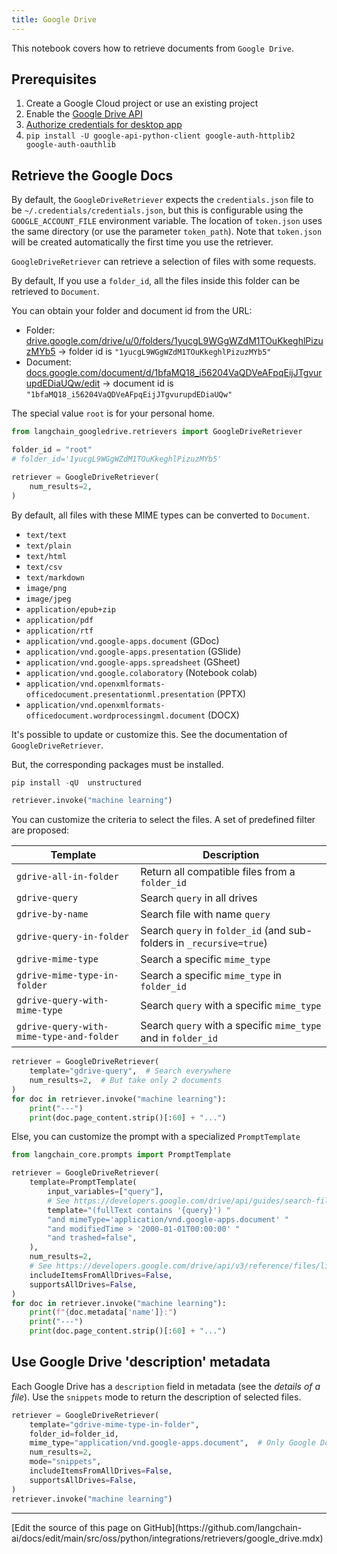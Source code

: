 ```yaml
---
title: Google Drive
---
```


This notebook covers how to retrieve documents from `Google Drive`.

## Prerequisites

1. Create a Google Cloud project or use an existing project
1. Enable the [Google Drive API](https://console.cloud.google.com/flows/enableapi?apiid=drive.googleapis.com)
1. [Authorize credentials for desktop app](https://developers.google.com/drive/api/quickstart/python#authorize_credentials_for_a_desktop_application)
1. `pip install -U google-api-python-client google-auth-httplib2 google-auth-oauthlib`

## Retrieve the Google Docs

By default, the `GoogleDriveRetriever` expects the `credentials.json` file to be `~/.credentials/credentials.json`, but this is configurable using the `GOOGLE_ACCOUNT_FILE` environment variable.
The location of `token.json` uses the same directory (or use the parameter `token_path`). Note that `token.json` will be created automatically the first time you use the retriever.

`GoogleDriveRetriever` can retrieve a selection of files with some requests.

By default, If you use a `folder_id`, all the files inside this folder can be retrieved to `Document`.

You can obtain your folder and document id from the URL:

* Folder: [drive.google.com/drive/u/0/folders/1yucgL9WGgWZdM1TOuKkeghlPizuzMYb5](https://drive.google.com/drive/u/0/folders/1yucgL9WGgWZdM1TOuKkeghlPizuzMYb5) -> folder id is `"1yucgL9WGgWZdM1TOuKkeghlPizuzMYb5"`
* Document: [docs.google.com/document/d/1bfaMQ18_i56204VaQDVeAFpqEijJTgvurupdEDiaUQw/edit](https://docs.google.com/document/d/1bfaMQ18_i56204VaQDVeAFpqEijJTgvurupdEDiaUQw/edit) -> document id is `"1bfaMQ18_i56204VaQDVeAFpqEijJTgvurupdEDiaUQw"`

The special value `root` is for your personal home.

```python
from langchain_googledrive.retrievers import GoogleDriveRetriever

folder_id = "root"
# folder_id='1yucgL9WGgWZdM1TOuKkeghlPizuzMYb5'

retriever = GoogleDriveRetriever(
    num_results=2,
)
```

By default, all files with these MIME types can be converted to `Document`.

* `text/text`
* `text/plain`
* `text/html`
* `text/csv`
* `text/markdown`
* `image/png`
* `image/jpeg`
* `application/epub+zip`
* `application/pdf`
* `application/rtf`
* `application/vnd.google-apps.document` (GDoc)
* `application/vnd.google-apps.presentation` (GSlide)
* `application/vnd.google-apps.spreadsheet` (GSheet)
* `application/vnd.google.colaboratory` (Notebook colab)
* `application/vnd.openxmlformats-officedocument.presentationml.presentation` (PPTX)
* `application/vnd.openxmlformats-officedocument.wordprocessingml.document` (DOCX)

It's possible to update or customize this. See the documentation of `GoogleDriveRetriever`.

But, the corresponding packages must be installed.

```python
pip install -qU  unstructured
```

```python
retriever.invoke("machine learning")
```

You can customize the criteria to select the files. A set of predefined filter are proposed:

| Template                                 | Description                                                           |
| --------------------------------------   | --------------------------------------------------------------------- |
| `gdrive-all-in-folder`                   | Return all compatible files from a `folder_id`                        |
| `gdrive-query`                           | Search `query` in all drives                                          |
| `gdrive-by-name`                         | Search file with name `query`                                         |
| `gdrive-query-in-folder`                 | Search `query` in `folder_id` (and sub-folders in `_recursive=true`)  |
| `gdrive-mime-type`                       | Search a specific `mime_type`                                         |
| `gdrive-mime-type-in-folder`             | Search a specific `mime_type` in `folder_id`                          |
| `gdrive-query-with-mime-type`            | Search `query` with a specific `mime_type`                            |
| `gdrive-query-with-mime-type-and-folder` | Search `query` with a specific `mime_type` and in `folder_id`         |

```python
retriever = GoogleDriveRetriever(
    template="gdrive-query",  # Search everywhere
    num_results=2,  # But take only 2 documents
)
for doc in retriever.invoke("machine learning"):
    print("---")
    print(doc.page_content.strip()[:60] + "...")
```

Else, you can customize the prompt with a specialized `PromptTemplate`

```python
from langchain_core.prompts import PromptTemplate

retriever = GoogleDriveRetriever(
    template=PromptTemplate(
        input_variables=["query"],
        # See https://developers.google.com/drive/api/guides/search-files
        template="(fullText contains '{query}') "
        "and mimeType='application/vnd.google-apps.document' "
        "and modifiedTime > '2000-01-01T00:00:00' "
        "and trashed=false",
    ),
    num_results=2,
    # See https://developers.google.com/drive/api/v3/reference/files/list
    includeItemsFromAllDrives=False,
    supportsAllDrives=False,
)
for doc in retriever.invoke("machine learning"):
    print(f"{doc.metadata['name']}:")
    print("---")
    print(doc.page_content.strip()[:60] + "...")
```

## Use Google Drive 'description' metadata

Each Google Drive has a `description` field in metadata (see the *details of a file*).
Use the `snippets` mode to return the description of selected files.

```python
retriever = GoogleDriveRetriever(
    template="gdrive-mime-type-in-folder",
    folder_id=folder_id,
    mime_type="application/vnd.google-apps.document",  # Only Google Docs
    num_results=2,
    mode="snippets",
    includeItemsFromAllDrives=False,
    supportsAllDrives=False,
)
retriever.invoke("machine learning")
```

---

<Callout icon="pen-to-square" iconType="regular">
  [Edit the source of this page on GitHub](https://github.com/langchain-ai/docs/edit/main/src/oss/python/integrations/retrievers/google_drive.mdx)
</Callout>
